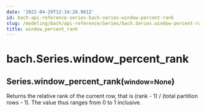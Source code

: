 ```yaml
---
date: '2022-04-29T12:34:20.901Z'
id: bach-api-reference-series-bach-series-window-percent-rank
slug: /modeling/bach/api-reference/Series/bach.Series.window-percent-rank/
title: window_percent_rank
---
```


# bach.Series.window_percent_rank

<div class="method">
<h2 class="signature-class"><span class="additional-name">Series.</span><span class="name">window_percent_rank(</span><small class="parameter-list"><span class="parameter" id="window">window=None</span></small>)</h2>


<div class="content">

Returns the relative rank of the current row, that is
(rank - 1) / (total partition rows - 1).
The value thus ranges from 0 to 1 inclusive.


</div>

</div>
